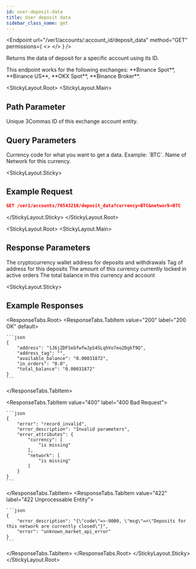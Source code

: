 ```yaml
---
id: user-deposit-data
title: User deposit data
sidebar_class_name: get
---
```



<Endpoint
  url="/ver1/accounts/:account_id/deposit_data"
  method="GET"
  permissions={
    <>
      <Permission title="Permission" description="ACCOUNTS_READ" />
      <Permission title="Security" description="SIGNED" />
    </>
  }
/>

Returns the data of deposit for a specific account using its ID.

<Informer variant="info">
 This endpoint works for the following exchanges: **Binance Spot**, **Binance US**, **OKX Spot**, **Binance Broker**.
</Informer>

<StickyLayout.Root>
<StickyLayout.Main>
## Path Parameter 

<ApiParam name='account_id' type='integer' id="account_id" required>
    Unique 3Commas ID of this exchange account entity.
</ApiParam>

## Query Parameters  

<ApiParam name='currency' type='string' id="currency" required>
   Currency code for what you want to get a data.
   Example: `BTC`.
</ApiParam>

<ApiParam name='network' type='string' id="network" required>
    Name of Network for this currency.
</ApiParam>
</StickyLayout.Main>   

<StickyLayout.Sticky>
## Example Request

```json
GET /ver1/accounts/76543210/deposit_data?currency=BTC&network=BTC
```
</StickyLayout.Sticky>
</StickyLayout.Root>

<StickyLayout.Root>
<StickyLayout.Main>

## Response Parameters 

<ApiParam name='address' type='string' id="address">
   The cryptocurrency wallet address for deposits and withdrawals
</ApiParam>
<ApiParam name='network' type='string' id="network">
   Tag of address for this deposits
</ApiParam>

<ApiParam name='currency' type='string' id="currency">
   The amount of this currency currently locked in active orders
</ApiParam>

<ApiParam name='total_balance' type='string' id="total_balance">
   The total balance in this currency and account
</ApiParam>
</StickyLayout.Main>

<StickyLayout.Sticky>

##  Example Responses
<ResponseTabs.Root>
<ResponseTabs.TabItem value="200" label="200 OK" default>

    ```json
    {
        "address": "1J6jZDFSeGfwfwJpS4SLqhVo7eo2DgkT9Q",
        "address_tag": "",
        "available_balance": "0.00031872",
        "in_orders": "0.0",
        "total_balance": "0.00031872"
    }
    ```
</ResponseTabs.TabItem>

<ResponseTabs.TabItem value="400" label="400 Bad Request">

    ```json
    {
        "error": "record_invalid",
        "error_description": "Invalid parameters",
        "error_attributes": {
            "currency": [
                "is missing"
            ],
            "network": [
                "is missing"
            ]
        }
    }
    ```
</ResponseTabs.TabItem>
<ResponseTabs.TabItem value="422" label="422 Unprocessable Entity">

    ```json
    {
        "error_description": "{\"code\"=>-9000, \"msg\"=>\"Deposits for this network are currently closed\"}",
        "error": "unknown_market_api_error"
    }
    ```
</ResponseTabs.TabItem>
</ResponseTabs.Root>
</StickyLayout.Sticky>
</StickyLayout.Root>